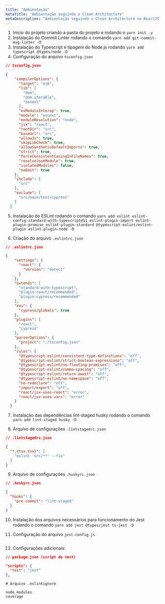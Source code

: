 ```yaml
---
title: "Ambientação"
metaTitle: "Ambientação seguindo o Clean Architecture"
metaDescription: "Ambientação seguindo o Clean Architecture no ReactJS"
---
```


1. Inicio do projeto criando a pasta do projeto e rodando o `yarn init -y`
2. Instalação do Commit Linter rodando o comando `yarn add git-commit-msg-linter -D`
3. Instalação do Typescript e tipagem do Node.js rodando `yarn add typescript @types/node -D`
4. Configuração do arquivo `tsconfig.json`

```json
// tsconfig.json

{
    "compilerOptions": {
      "target": "es6",
      "lib": [
        "dom",
        "dom.iterable",
        "esnext"
      ],
      "esModuleInterop": true,
      "module": "esnext",
      "moduleResolution": "node",
      "jsx": "react",
      "rootDir": "src",
      "baseUrl": "src",
      "allowJs": true,
      "skipLibCheck": true,
      "allowSyntheticDefaultImports": true,
      "strict": true,
      "forceConsistentCasingInFileNames": true,
      "resolveJsonModule": true,
      "isolatedModules": false,
      "noEmit": true
    },
    "include": [
      "src"
    ],
    "exclude": [
      "src/main/test/cypress"
    ]
  }
```

5. Instalação do ESLint rodando o comando `yarn add eslint eslint-config-standard-with-typescript@11 eslint-plugin-import eslint-plugin-promise eslint-plugin-standard @typescript-eslint/eslint-plugin eslint-plugin-node -D`

6. Criação do arquivo `.eslintrc.json`

```json
// .eslintrc.json

{
    "settings": {
      "react": {
        "version": "detect"
      }
    },
    "extends": [
      "standard-with-typescript",
      "plugin:react/recommended",
      "plugin:cypress/recommended"
    ],
    "env": {
      "cypress/globals": true
    },
    "plugins": [
      "react",
      "cypress"
    ],
    "parserOptions": {
      "project": "./tsconfig.json"
    },
    "rules": {
      "@typescript-eslint/consistent-type-definitions": "off",
      "@typescript-eslint/strict-boolean-expressions": "off",
      "@typescript-eslint/no-floating-promises": "off",
      "@typescript-eslint/comma-spacing": "off",
      "@typescript-eslint/return-await": "off",
      "@typescript-eslint/no-namespace": "off",
      "no-redeclare": "off",
      "import/export": "off",
      "react/jsx-uses-react": "error",
      "react/jsx-uses-vars": "error"
    }
  }
```

7. Instalação das dependências lint-staged husky rodando o comando `yarn add lint-staged husky -D`

8. Arquivo de configurações `.lintstagedrc.json`

```json
// .lintstagedrc.json

{
  "*.{tsx,tsx}": [
    "eslint 'src/**' --fix"
  ]
}
```

9. Arquivo de configurações `.huskyrc.json`

```json
// .huskyrc.json

{
  "hooks": {
    "pre-commit": "lint-staged"
  }
}
```

10. Instalação dos arquivos necessários para funcionamento do Jest rodando o comando `yarn add jest @types/jest ts-jest -D`

11. Configuração do arquivo `jest.config.js`

```js

```

12. Configurações adicionais:

```json
// package.json (script de test)

"scripts": {
  "test": "jest"
},
```

```
# Arquivo .eslintignore

node_modules
coverage
```

